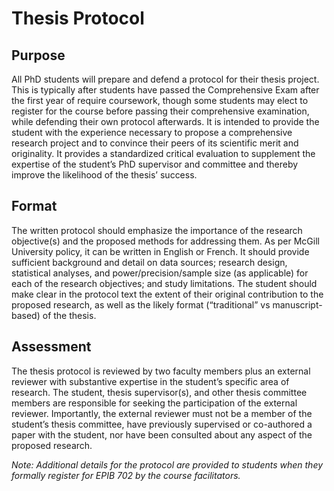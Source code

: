 # Thesis Protocol

## Purpose

All PhD students will prepare and defend a protocol for their thesis project. This is typically after students have passed the Comprehensive Exam after the first year of require coursework, though some students may elect to register for the course before passing their comprehensive examination, while defending their own protocol afterwards. It is intended to provide the student with the experience necessary to propose a comprehensive research project and to convince their peers of its scientific merit and originality. It provides a standardized critical evaluation to supplement the expertise of the student’s PhD supervisor and committee and thereby improve the likelihood of the thesis' success. 

## Format

The written protocol should emphasize the importance of the research objective(s) and the proposed methods for addressing them. As per McGill University policy, it can be written in English or French. It should provide sufficient background and detail on data sources; research design, statistical analyses, and power/precision/sample size (as applicable) for each of the research objectives; and study limitations. The student should make clear in the protocol text the extent of their original contribution to the proposed research, as well as the likely format ("traditional" vs manuscript-based) of the thesis.

## Assessment 

The thesis protocol is reviewed by two faculty members plus an external reviewer with substantive expertise in the student's specific area of research. The student, thesis supervisor(s), and other thesis committee members are responsible for seeking the participation of the external reviewer. Importantly, the external reviewer must not be a member of the student's thesis committee, have previously supervised or co-authored a paper with the student, nor have been consulted about any aspect of the proposed research.

*Note: Additional details for the protocol are provided to students when they formally register for EPIB 702 by the course facilitators.*